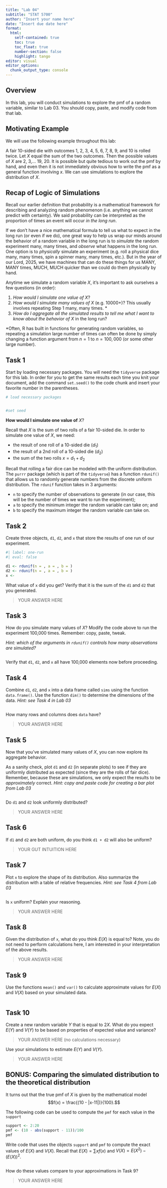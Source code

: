 ```yaml
---
title: "Lab 04"
subtitle: "STAT 5700"
author: "Insert your name here"
date: "Insert due date here"
format: 
  html:
    self-contained: true
    toc: true
    toc_float: true
    number-section: false
    highlight: tango
editor: visual
editor_options: 
  chunk_output_type: console
---
```


## Overview

In this lab, you will conduct simulations to explore the pmf of a random variable, similar to Lab 03. You should copy, paste, and modify code from that lab.

## Motivating Example

We will use the following example throughout this lab:

A fair 10-sided die with outcomes 1, 2, 3, 4, 5, 6, 7, 8, 9, and 10 is rolled twice. Let $X$ equal the sum of the two outcomes. Then the possible values of $X$ are 2, 3,... 19, 20. It is possible but quite tedious to work out the pmf by hand, and even then it is not immediately obvious how to write the pmf as a general function involving $x$. We can use simulations to explore the distribution of $X$.

## Recap of Logic of Simulations

Recall our earlier definition that probability is a mathematical framework for describing and analyzing random phenomenon (i.e. anything we cannot predict with certainty). We said probability can be interpreted as the proportion of times an event will occur *in the long run*.

If we don't have a nice mathematical formula to tell us what to expect in the long run (or even if we do), one great way to help us wrap our minds around the behavior of a random variable in the long run is to *simulate* the random experiment many, many times, and *observe* what happens in the long run. One option is to *physically* simulate an experiment (e.g. roll a physical dice many, many times, spin a spinner many, many times, etc.). But in the year of our Lord, 2025, we have machines that can do these things for us MANY, MANY times, MUCH, MUCH quicker than we could do them physically by hand.

Anytime we simulate a random variable $X$, it's important to ask ourselves a few questions (in order):

1.  *How would I simulate one value of* $X$?
2.  *How would I simulate many values of* $X$ (e.g. 10000+)? This usually involves repeating Step 1 many, many times. \*
3.  *How do I aggregate all the simulated results to tell me what I want to know about the behavior of* $X$ in the long run?

\*Often, R has built in functions for generating random variables, so repeating a simulation large number of times can often be done by simply changing a function argument from $n = 1$ to $n = 100,000$ (or some other large number).

## Task 1

Start by loading necessary packages. You will need the `tidyverse` package for this lab. In order for you to get the same results each time you knit your document, add the command `set.seed()` to the code chunk and insert your favorite number in the parentheses.

```r
# load necessary packages


#set seed

```

**How would I simulate one value of** $X$?

Recall that $X$ is the sum of two rolls of a fair 10-sided die. In order to simulate one value of $X$, we need:

-   the result of one roll of a 10-sided die ($d_1$)
-   the result of a 2nd roll of a 10-sided die ($d_2$)
-   the sum of the two rolls $x = d_1 + d_2$

Recall that rolling a fair dice can be modeled with the uniform distribution. The `purrr` package (which is part of the `tidyverse`) has a function `rdunif()` that allows us to randomly generate numbers from the discrete uniform distribution. The `rdunif` function takes in 3 arguments:

-   `n` to specify the number of observations to generate (in our case, this will be the number of times we want to run the experiment);
-   `a` to specify the minimum integer the random variable can take on; and
-   `b` to specify the maximum integer the random variable can take on.

## Task 2

Create three objects, `d1`, `d2`, and `x` that store the results of one run of our experiment.

```r
#| label: one-run
#| eval: false

d1 <- rdunif(n = , a = , b = )
d2 <- rdunif(n = , a = , b = )
x <- 
```

What value of `x` did you get? Verify that it is the sum of the `d1` and `d2` that you generated.

> YOUR ANSWER HERE

## Task 3

How do you simulate many values of $X$? Modify the code above to run the experiment 100,000 times. Remember: copy, paste, tweak.

*Hint: which of the arguments in `rdunif()` controls how many observations are simulated?*

```r

```

Verify that `d1`, `d2`, and `x` all have 100,000 elements now before proceeding.

## Task 4

Combine `d1`, `d2`, and `x` into a data frame called `sims` using the function `data.frame()`. Use the function `dim()` to determine the dimensions of the data. *Hint: see Task 4 in Lab 03*

```r

```

How many rows and columns does `data` have?

> YOUR ANSWER HERE

## Task 5

Now that you've simulated many values of $X$, you can now explore its aggregate behavior.

As a sanity check, plot `d1` and `d2` (in separate plots) to see if they are uniformly distributed as expected (since they are the rolls of fair dice). Remember, because these are simulations, we only expect the results to be *approximately* correct. *Hint: copy and paste code for creating a bar plot from Lab 03*

```r

```

Do `d1` and `d2` look uniformly distributed?

> YOUR ANSWER HERE

## Task 6

If `d1` and `d2` are both uniform, do you think `d1 + d2` will also be uniform?

> YOUR GUT INTUITION HERE

## Task 7

Plot `x` to explore the shape of its distribution. Also summarize the distribution with a table of relative frequencies. *Hint: see Task 4 from Lab 03*

```r

```

Is `x` uniform? Explain your reasoning.

> YOUR ANSWER HERE

## Task 8

Given the distribution of `x`, what do you think $E(X)$ is equal to? Note, you do not need to perform calculations here, I am interested in your interpretation of the above results.

> YOUR ANSWER HERE

## Task 9

Use the functions `mean()` and `var()` to calculate approximate values for $E(X)$ and $V(X)$ based on your simulated data.

```r

```

## Task 10

Create a new random variable $Y$ that is equal to $2X$. What do you expect $E(Y)$ and $V(Y)$ to be based on properties of expected value and variance?

> YOUR ANSWER HERE (no calculations necessary)

Use your simulations to estimate $E(Y)$ and $V(Y)$.

> YOUR ANSWER HERE

## BONUS: Comparing the simulated distribution to the theoretical distribution

It turns out that the true pmf of $X$ is given by the mathematical model $$f(x) = \frac{(10 - |x-11|)}{100}.$$

The following code can be used to compute the `pmf` for each value in the `support`

```r
support <- 2:20
pmf <- (10 - abs(support - 11))/100
pmf
```

Write code that uses the objects `support` and `pmf` to compute the exact values of $E(X)$ and $V(X)$. Recall that $E(X) = \sum xf(x)$ and $V(X) = E(X^2) - (E(X))^2$.

```r

```

How do these values compare to your approximations in Task 9?

> YOUR ANSWER HERE
